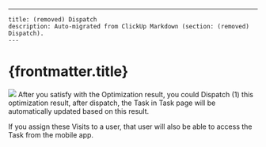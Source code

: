 ---
    title: (removed) Dispatch
    description: Auto-migrated from ClickUp Markdown (section: (removed) Dispatch).
    ---

# {frontmatter.title}

![](https://t3837933.p.clickup-attachments.com/t3837933/b17e8d7f-9702-4ec2-879a-a85f52b677b3/1.png)
After you satisfy with the Optimization result, you could Dispatch (1) this optimization result, after dispatch, the Task in Task page will be automatically updated based on this result.

If you assign these Visits to a user, that user will also be able to access the Task from the mobile app.
